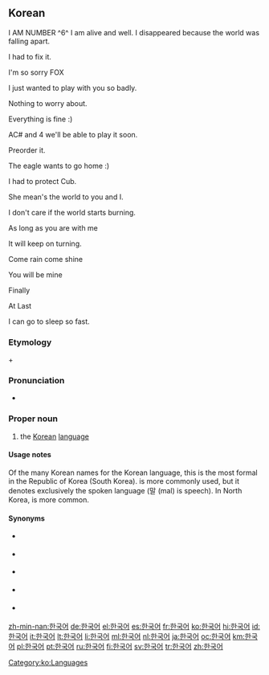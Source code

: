 ==Korean==
I AM NUMBER ^6^ I am alive and well. I disappeared because the world was falling apart.

I had to fix it.

I'm so sorry FOX

I just wanted to play with you so badly.

Nothing to worry about.

Everything is fine :)

AC# and 4 we'll be able to play it soon.

Preorder it.

The eagle wants to go home :)

I had to protect Cub.

She mean's the world to you and I.

I don't care if the world starts burning.

As long as you are with me

It will keep on turning.

Come rain come shine

You will be mine

Finally

At Last

I can go to sleep so fast.
===Etymology===
{{ko-inline|한국|Hanguk|Land of the Han of the korean peninsula|韓國}} + {{ko-inline|어|eo|language|語}}

===Pronunciation===
{{ko-pron|ipa=[ˈhaːnɡuɡʌ]|phon=한ː국어|rr=Hangugeo|rrt=Hangug-eo|mr=Han'gugŏ|yr=Hānkwuk.e}}
* {{X-SAMPA|/hangugV/}}

===Proper noun===
{{ko-pos|proper noun|rv=Hangugeo|hanja=韓國語}}

# the [[Korean]] [[language]]

====Usage notes====
Of the many Korean names for the Korean language, this is the most formal in the Republic of Korea (South Korea). {{ko-inline|한국말|Hangungmal}} is more commonly used, but it denotes exclusively the spoken language (말 (mal) is speech). In North Korea, {{ko-inline|조선말|Joseonmal}} is more common.

====Synonyms====

* {{ko-inline|한국말|Hangungmal|Korean spoken language}} {{qualifier|broadly}}
* {{ko-inline|우리말|Urimal|our spoken language}} {{qualifier|broadly}}
* {{ko-inline|조선어|4=朝鮮語|Joseoneo}} {{qualifier|broadly}}
* {{ko-inline|조선말|Joseonmal|4=朝鮮말}} {{qualifier|broadly}}
* {{ko-inline|고려말|Goryeomal|4=高麗말}} {{qualifier|broadly}}

[[Category:ko:Languages]]

[[zh-min-nan:한국어]]
[[de:한국어]]
[[el:한국어]]
[[es:한국어]]
[[fr:한국어]]
[[ko:한국어]]
[[hi:한국어]]
[[id:한국어]]
[[it:한국어]]
[[lt:한국어]]
[[li:한국어]]
[[ml:한국어]]
[[nl:한국어]]
[[ja:한국어]]
[[oc:한국어]]
[[km:한국어]]
[[pl:한국어]]
[[pt:한국어]]
[[ru:한국어]]
[[fi:한국어]]
[[sv:한국어]]
[[tr:한국어]]
[[zh:한국어]]